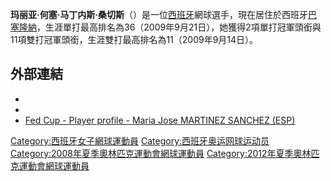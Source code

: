 {{noteTA
|T=zh-hans:玛丽亚·何塞·马丁内斯·桑切斯;zh-hk:瑪麗亞·荷西·馬天尼斯·珊齊絲;zh-tw:瑪麗亞·荷西·馬丁內斯·山齊斯;
|G1=Tennis
|1=zh-hans:桑切斯;zh-hk:珊齊絲;zh-tw:山齊斯;
|2=zh-hans:玛丽亚;zh-hk:瑪麗亞;zh-tw:瑪麗亞;
|3=zh-hans:何塞; zh-hant:荷西;
}}
{{Infobox 网球
|姓名=María José Martínez Sánchez
|照片=Maria-jose-martinez-sanchez.jpg
|国籍={{Flagicon|ESP}}西班牙
|生年=1982年
|生日=8月12日
|出生地= [[西班牙|西班牙]][[莫西亞|莫西亞]]
|居住地= 西班牙[[巴塞隆納|巴塞隆納]]
|身高=176
|体重=68
|持拍手=左
|反拍=雙手
|转职业年=1998
|球拍=
|球衣=
|球鞋=
|单打最高排名=36（2009年9月21日）
|双打最高排名=11（2009年9月14日）
|现单打排名=
|现双打排名=
|单打冠军头衔= WTA級─2個<br />ITF級─12
|双打冠军头衔= WTA級─11個<br />ITF級─22
|职业战绩=
|奖金=$1,106,800
|澳网最好成绩=第三輪（2009）
|法网最好成绩=第三輪（2009）
|温网最好成绩=第三輪（2008）
|美网最好成绩=第三輪（2009）
|澳網雙打最好成績=八強（2009）
|法網雙打最好成績=八強（2008）
|溫網雙打最好成績=八強（2008、2009）
|美網雙打最好成績=八強（2009）
|大满贯个数=
|奥运会最好成绩=
}}

'''玛丽亚·何塞·马丁内斯·桑切斯'''（{{bd|1982年|8月12日|catIdx=Martínez}}）是一位[[西班牙|西班牙]]網球選手，現在居住於西班牙[[巴塞隆納|巴塞隆納]]，生涯單打最高排名為36（2009年9月21日），她獲得2項單打冠軍頭銜與11項雙打冠軍頭銜，生涯雙打最高排名為11（2009年9月14日）。

== 外部連結 ==
{{Commonscat|María José Martínez Sánchez}}
* {{Wta|5542}}
* {{ITF Profile|id=20010684}}
* [http://www.fedcup.com/en/players/player/profile.aspx?playerid=20010684 Fed Cup - Player profile - Maria Jose MARTINEZ SANCHEZ (ESP)] {{Wayback|url=http://www.fedcup.com/en/players/player/profile.aspx?playerid=20010684 |date=20150701222210 }}

{{西班牙人物小作品}}
{{網球運動員小作品}}

{{Authority control}}
{{DEFAULTSORT:Martinez Sanchez, Maria Jose}}
[[Category:西班牙女子網球運動員|Category:西班牙女子網球運動員]]
[[Category:西班牙奥运网球运动员|Category:西班牙奥运网球运动员]]
[[Category:2008年夏季奧林匹克運動會網球運動員|Category:2008年夏季奧林匹克運動會網球運動員]]
[[Category:2012年夏季奧林匹克運動會網球運動員|Category:2012年夏季奧林匹克運動會網球運動員]]